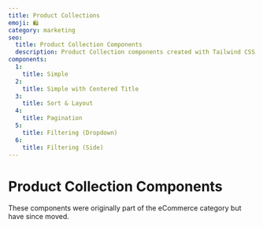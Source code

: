 ```yaml
---
title: Product Collections
emoji: 🛍
category: marketing
seo:
  title: Product Collection Components
  description: Product Collection components created with Tailwind CSS
components:
  1:
    title: Simple
  2:
    title: Simple with Centered Title
  3:
    title: Sort & Layout
  4:
    title: Pagination
  5:
    title: Filtering (Dropdown)
  6:
    title: Filtering (Side)
---
```


# Product Collection Components

<div class="max-w-prose text-pretty">
  These components were originally part of the eCommerce category but have since moved.
</div>

<CollectionList componentsData={componentsData} />
